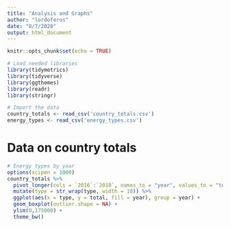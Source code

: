```yaml
---
title: "Analysis and Graphs"
author: "lordoferos"
date: "8/7/2020"
output: html_document
---
```


```r
knitr::opts_chunk$set(echo = TRUE)
```

```r
# Load needed libraries
library(tidymetrics)
library(tidyverse)
library(ggthemes)
library(readr)
library(stringr)
```

```r
# Import the data
country_totals <- read_csv('country_totals.csv')
energy_types <- read_csv('energy_types.csv')
```


# Data on country totals
```r
# Energy types by year
options(scipen = 1000)
country_totals %>% 
  pivot_longer(cols = `2016`:`2018`, names_to = "year", values_to = "total") %>%
  mutate(type = str_wrap(type, width = 10)) %>%
  ggplot(aes(x = type, y = total, fill = year), group = year) +
  geom_boxplot(outlier.shape = NA) +
  ylim(0,175000) +
  theme_bw()
```

